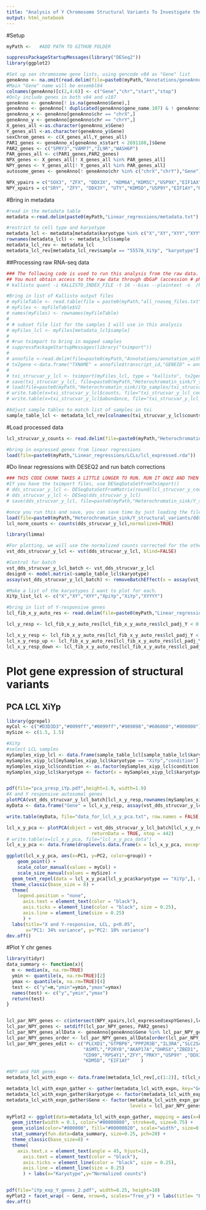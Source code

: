 ```yaml
---
title: "Analysis of Y Chromosome Structural Variants To Investigate the Influence of Y heterochromatin on Global Gene Expression"
output: html_notebook
---
```


#Setup
```r
myPath <-   #ADD PATH TO GITHUB FOLDER

suppressPackageStartupMessages(library("DESeq2"))
library(ggplot2)

#Set up sex chromosome gene lists, using gencode v84 as "Gene" list
geneAnno <- na.omit(read.delim(file=paste0(myPath,"Annotations/geneAnno_proteinCoding_lncRNA_v107_20230426.txt"), stringsAsFactors = FALSE))
#Main "Gene" name will be ensembl84
colnames(geneAnno)[c(2,4:6)] <- c("Gene","chr","start","stop")
#Only include genes in both v84 and v107
geneAnno <- geneAnno[! is.na(geneAnno$Gene),]
geneAnno <- geneAnno[! duplicated(geneAnno$gene_name.107) & ! geneAnno$gene_name.107 %in% c("") & ! duplicated(geneAnno$Gene),]
geneAnno_x <- geneAnno[geneAnno$chr == "chrX",]
geneAnno_y <- geneAnno[geneAnno$chr == "chrY",]
X_genes_all <-as.character(geneAnno_x$Gene)
Y_genes_all <-as.character(geneAnno_y$Gene)
sexChrom_genes <- c(X_genes_all,Y_genes_all)
PAR1_genes <- geneAnno_x[geneAnno_x$start < 2691188,]$Gene
PAR2_genes <- c("SPRY3","VAMP7","IL9R","WASH6P")
PAR_genes_all <- c(PAR1_genes,PAR2_genes)
NPX_genes <- X_genes_all[! X_genes_all %in% PAR_genes_all]
NPY_genes <- Y_genes_all[! Y_genes_all %in% PAR_genes_all]
autosome_genes <- geneAnno[! geneAnno$chr %in% c("chrX","chrY"),"Gene"]

NPX_ypairs = c("SOX3", "ZFX", "DDX3X", "KDM6A","KDM5C","USP9X","EIF1AX","RPS4X","AMELX","TXLNG","TMSB4X","NLGN4X","TBL1X","PRKX")
NPY_xpairs = c("SRY", "ZFY", "DDX3Y", "UTY","KDM5D","USP9Y","EIF1AY","RPS4Y1","RPS4Y2", "AMELY","TXLNGY","TMSB4Y","NLGN4Y","TBL1Y","PRKY")
```

#Bring in metadata
```r
#read in the metadata table
metadata <-read.delim(paste0(myPath,"Linear_regressions/metadata.txt"), stringsAsFactors = FALSE)

#restrict to cell type and karyotype
metadata_lcl <- metadata[metadata$karyotype %in% c("X","XY","XYY","XYYYY","XiYp") & metadata$cell_type == "LCL" & metadata$Technical_replicate == "N",]
rownames(metadata_lcl) <- metadata_lcl$sample
metadata_lcl_rev <- metadata_lcl
metadata_lcl_rev[metadata_lcl_rev$sample == "5557A_XiYp", "karyotype"] <- "XpiYp"
```

##Processing raw RNA-seq data
```r
### The following code is used to run this analysis from the raw data. Skip below to begin with provided processed data file. ###
## You must obtain access to the raw data through dbGaP (accession # phs002481). Download the fastq files, and run kallisto using the following command:
# kallisto quant -i KALLISTO_INDEX_FILE -t 16 --bias --plaintext -o  /kallisto_OUTPUT_FOLDER/sampleName/ file1fastq.gz file2fastq.gz

#Bring in list of Kallisto output files
# myFileTable <- read.table(file = paste0(myPath,"all_rnaseq_files.txt"), row.names = 1, stringsAsFactors = FALSE)
# myFiles <- myFileTable$V2
# names(myFiles) <- rownames(myFileTable)
# 
# # subset file list for the samples I will use in this analysis
# myFiles_lcl <- myFiles[metadata_lcl$sample]
# 
# #run tximport to bring in mapped samples
# suppressPackageStartupMessages(library("tximport"))
# 
# annofile <-read.delim(file=paste0(myPath,"Annotations/annotation_with_ERCC.txt"),sep = " ")
# tx2gene <-data.frame("TXNAME" = annofile$transcript_id,"GENEID" = annofile$gene_name)
# 
# txi_strucvar_y_lcl <- tximport(myFiles_lcl, type = "kallisto", tx2gene = tx2gene)
# save(txi_strucvar_y_lcl, file=paste0(myPath,"Heterochromatin_sink/Y_structural_variants/txi_strucvar_y_lcl.rda"))
# load(file=paste0(myPath,"Heterochromatin_sink/iYp_samples/txi_strucvar_y_lcl.rda"))
# write.table(x=txi_strucvar_y_lcl$counts, file="txi_strucvar_y_lcl_counts.txt", sep="\t", quote=FALSE, row.names = TRUE, col.names = TRUE)
# write.table(x=txi_strucvar_y_lcl$abundance, file="txi_strucvar_y_lcl_TPM.txt", sep="\t", quote=FALSE, row.names = TRUE, col.names = TRUE)

#Adjust sample tables to match list of samples in txi
sample_table_lcl <- metadata_lcl_rev[colnames(txi_strucvar_y_lcl$counts), c("karyotype","batch_libprep")]
```

#Load processed data
```r
lcl_strucvar_y_counts <- read.delim(file=paste0(myPath,"Heterochromatin_sink/Y_structural_variants/txi_strucvar_y_lcl_counts.txt"), check.names = FALSE)

#bring in expressed genes from linear regressions
load(file=paste0(myPath,"Linear_regressions/LCLs/lcl_expressed.rda"))
```

#Do linear regressions with DESEQ2 and run batch corrections
```r
### THIS CODE CHUNK TAKES A LITTLE LONGER TO RUN. RUN IT ONCE AND THEN COMMENT OUT THE CODE AND LOAD FROM THE R DATA FILES.
#If you have the tximport files, use DESeqDataSetFromTximport()
# dds_strucvar_y_lcl <- DESeqDataSetFromMatrix(round(lcl_strucvar_y_counts), colData = sample_table_lcl, design = ~ batch_libprep + karyotype)
# dds_strucvar_y_lcl <- DESeq(dds_strucvar_y_lcl)
# save(dds_strucvar_y_lcl, file=paste0(myPath,"Heterochromatin_sink/Y_structural_variants/dds_strucvar_y_lcl_v2.rda"))

#once you run this and save, you can save time by just loading the file using the code below:
load(file=paste0(myPath,"Heterochromatin_sink/Y_structural_variants/dds_strucvar_y_lcl_v2.rda"))
lcl_norm_counts <- counts(dds_strucvar_y_lcl,normalized=TRUE)

library(limma)

#For plotting, we will use the normalized counts corrected for the other covariates.
vst_dds_strucvar_y_lcl <- vst(dds_strucvar_y_lcl, blind=FALSE)

#Control for batch
vst_dds_strucvar_y_lcl_batch <- vst_dds_strucvar_y_lcl
design0 <- model.matrix(~sample_table_lcl$karyotype)
assay(vst_dds_strucvar_y_lcl_batch) <- removeBatchEffect(x = assay(vst_dds_strucvar_y_lcl_batch), batch = sample_table_lcl$batch_libprep, design=design0)

#Make a list of the karyotypes I want to plot for each.
XiYp_list_lcl <- c("X","XY","XYY","XpiYp","XiYp","XYYYY") 

#bring in list of Y-responsive genes 
lcl_fib_x_y_auto_res <- read.delim(file=paste0(myPath,"Linear_regressions/lcl_fib_XandY_results_auto_expressed.txt"), stringsAsFactors = FALSE)

lcl_y_resp <- lcl_fib_x_y_auto_res[lcl_fib_x_y_auto_res$lcl_padj_Y < 0.05 & ! is.na(lcl_fib_x_y_auto_res$lcl_padj_Y), "Gene.y"]

lcl_x_y_resp <- lcl_fib_x_y_auto_res[lcl_fib_x_y_auto_res$lcl_padj_Y < 0.05 & ! is.na(lcl_fib_x_y_auto_res$lcl_padj_Y) & lcl_fib_x_y_auto_res$lcl_padj_X < 0.05, "Gene.y"]
lcl_x_y_resp_up <- lcl_fib_x_y_auto_res[lcl_fib_x_y_auto_res$lcl_padj_Y < 0.05 & ! is.na(lcl_fib_x_y_auto_res$lcl_padj_Y) & lcl_fib_x_y_auto_res$lcl_padj_X < 0.05 & lcl_fib_x_y_auto_res$lcl_log2FC_X  > 0, "Gene.y"]
lcl_x_y_resp_down <- lcl_fib_x_y_auto_res[lcl_fib_x_y_auto_res$lcl_padj_Y < 0.05 & ! is.na(lcl_fib_x_y_auto_res$lcl_padj_Y) & lcl_fib_x_y_auto_res$lcl_padj_X < 0.05 & lcl_fib_x_y_auto_res$lcl_log2FC_X  < 0, "Gene.y"]
```

# Plot gene expression of structural variants
## PCA LCL XiYp
```r
library(ggrepel)
myCol <- c("#D3D3D3","#0099ff","#0099ff","#989898","#606060","#000000")
mySize <- c(1.5, 1.5)

#XiYp
#select LCL samples
mySamples_xiyp_lcl <- data.frame(sample_table_lcl[sample_table_lcl$karyotype %in% XiYp_list_lcl, ], "condition" = rep(x=0))
mySamples_xiyp_lcl[mySamples_xiyp_lcl$karyotype == "XiYp","condition"] <- 1
mySamples_xiyp_lcl$condition <- as.factor(mySamples_xiyp_lcl$condition)
mySamples_xiyp_lcl$karyotype <- factor(x = mySamples_xiyp_lcl$karyotype, levels = XiYp_list_lcl)


pdf(file="pca_yresp_iYp.pdf",height=1.9, width=1.9)
#X and Y responsive autosomal genes
plotPCA(vst_dds_strucvar_y_lcl_batch[lcl_x_y_resp,rownames(mySamples_xiyp_lcl)],intgroup=c("karyotype"), ntop=442)
myData <- data.frame("Gene" = lcl_x_y_resp, assay(vst_dds_strucvar_y_lcl_batch[lcl_x_y_resp,rownames(mySamples_xiyp_lcl)]), check.names = FALSE)

write.table(myData, file="data_for_lcl_x_y_pca.txt", row.names = FALSE, col.names = TRUE, quote=FALSE, sep="\t")

lcl_x_y_pca <- plotPCA(object = vst_dds_strucvar_y_lcl_batch[lcl_x_y_resp,rownames(mySamples_xiyp_lcl)],intgroup=c("karyotype"), 
                               returnData = TRUE, ntop = 442)
# write.table(x=lcl_x_y_pca, file="lcl_x_y_pca_data")
lcl_x_y_pca <- data.frame(droplevels.data.frame(x = lcl_x_y_pca, except = c(1,2)), "condition" = mySamples_xiyp_lcl$condition)

ggplot(lcl_x_y_pca, aes(x=PC1, y=PC2, color=group)) +
    geom_point() +
    scale_color_manual(values = myCol) +
    scale_size_manual(values = mySize) +
  geom_text_repel(data = lcl_x_y_pca[lcl_y_pca$karyotype == "XiYp",], mapping=aes(x=PC1, y=PC2, label=name), size=1) +
  theme_classic(base_size = 8) + 
  theme(
    legend.position = "none",
      axis.text = element_text(color = "black"), 
      axis.ticks = element_line(color = "black", size = 0.25), 
      axis.line = element_line(size = 0.25)
      ) +
  labs(title="X and Y-responsive, LCL, p<0.05", 
       x="PC1: 34% variance", y="PC2: 10% variance") 
dev.off()

```


#Plot Y chr genes
```r
library(tidyr)
data_summary <- function(x){
  m <- median(x, na.rm=TRUE)
  ymin <- quantile(x, na.rm=TRUE)[2]
  ymax <- quantile(x, na.rm=TRUE)[4]
  test <- c("y"=m,"ymin"=ymin,"ymax"=ymax)
  names(test) <- c("y","ymin","ymax")
  return(test)
}


lcl_par_NPY_genes <- c(intersect(NPY_xpairs,lcl_expressed$expYGenes),lcl_expressed$expPARGenes)
lcl_par_NPY_genes <- setdiff(lcl_par_NPY_genes, PAR2_genes)
lcl_par_NPY_genes_allData <- geneAnno[geneAnno$Gene %in% lcl_par_NPY_genes, ]
lcl_par_NPY_genes_order <- lcl_par_NPY_genes_allData[order(lcl_par_NPY_genes_allData$start) ,"Gene"]
lcl_par_NPY_genes_edit <- c("PLCXD1","GTPBP6","PPP2R3B","IL3RA","SLC25A6",
                            "ASMTL","P2RY8","AKAP17A","DHRSX","ZBED1",
                            "CD99","RPS4Y1","ZFY","PRKY","USP9Y" ,"DDX3Y" ,"UTY" , "TMSB4Y","NLGN4Y", "TXLNGY",
                            "KDM5D", "EIF1AY"    )

#NPY and PAR genes
metadata_lcl_with_expn <- data.frame(metadata_lcl_rev[,c(1:2)], t(lcl_norm_counts[lcl_par_NPY_genes_edit, metadata_lcl_rev$sample]))

metadata_lcl_with_expn_gather <- gather(metadata_lcl_with_expn, key="Gene", value="Normalized_counts", 3:24)
metadata_lcl_with_expn_gather$karyotype <- factor(metadata_lcl_with_expn_gather$karyotype, levels = c("X","XY","XpiYp","XiYp","XYY","XYYYY"))
metadata_lcl_with_expn_gather$Gene <- factor(metadata_lcl_with_expn_gather$Gene, 
                                             levels = lcl_par_NPY_genes_edit)

myPlot2 <- ggplot(data=metadata_lcl_with_expn_gather, mapping = aes(x=karyotype, y=Normalized_counts)) + 
  geom_jitter(width = 0.1, color="#00000080", stroke=0, size=0.75) + 
  geom_violin(color="#000000", fill="#00000020", scale="width", size=0.25)  +
  stat_summary(fun.data=data_summary, size=0.25, pch=20) +
  theme_classic(base_size=8) +
  theme(
    axis.text.x = element_text(angle = 45, hjust=1),
      axis.text = element_text(color = "black"), 
      axis.ticks = element_line(color = "black", size = 0.25), 
      axis.line = element_line(size = 0.25)
      ) + labs(x="Karyotype",y="Normalized counts")


pdf(file="iYp_exp_Y_genes_2.pdf", width=8.25, height=10)
myPlot2 + facet_wrap( ~ Gene, nrow=6, scales="free_y") + labs(title= "Expressed PAR & NPY genes with X pairs, LCLs")
dev.off()
```


